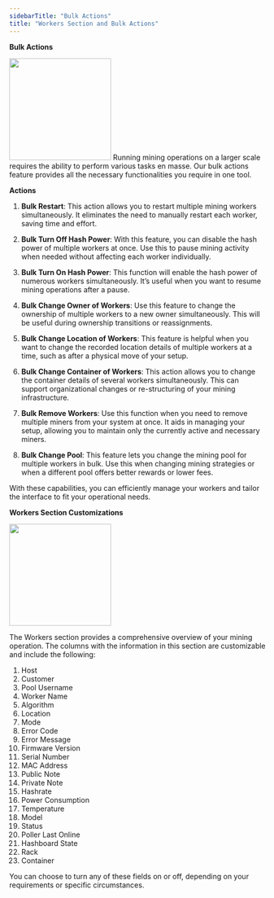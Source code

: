 ```yaml
---
sidebarTitle: "Bulk Actions"
title: "Workers Section and Bulk Actions"
---
```

**Bulk Actions**
<Frame caption=""><img height="200" src="https://github.com/krater-io/docs/blob/main/images/workers/bulk-actions.webp?raw=true" /></Frame>
Running mining operations on a larger scale requires the ability to perform various tasks en masse. Our bulk actions feature provides all the necessary functionalities you require in one tool.

**Actions**

1. **Bulk Restart**: This action allows you to restart multiple mining workers simultaneously. It eliminates the need to manually restart each worker, saving time and effort.

2. **Bulk Turn Off Hash Power**: With this feature, you can disable the hash power of multiple workers at once. Use this to pause mining activity when needed without affecting each worker individually.

3. **Bulk Turn On Hash Power**: This function will enable the hash power of numerous workers simultaneously. It’s useful when you want to resume mining operations after a pause.

4. **Bulk Change Owner of Workers**: Use this feature to change the ownership of multiple workers to a new owner simultaneously. This will be useful during ownership transitions or reassignments.

5. **Bulk Change Location of Workers**: This feature is helpful when you want to change the recorded location details of multiple workers at a time, such as after a physical move of your setup.

6. **Bulk Change Container of Workers**: This action allows you to change the container details of several workers simultaneously. This can support organizational changes or re-structuring of your mining infrastructure.

7. **Bulk Remove Workers**: Use this function when you need to remove multiple miners from your system at once. It aids in managing your setup, allowing you to maintain only the currently active and necessary miners.

8. **Bulk Change Pool**: This feature lets you change the mining pool for multiple workers in bulk. Use this when changing mining strategies or when a different pool offers better rewards or lower fees.

With these capabilities, you can efficiently manage your workers and tailor the interface to fit your operational needs.

**Workers Section Customizations**
<Frame caption=""><img height="200" src="https://github.com/krater-io/docs/blob/main/images/workers/customize-workers.webp?raw=true" /></Frame>

The Workers section provides a comprehensive overview of your mining operation. The columns with the information in this section are customizable and include the following:

1. Host
2. Customer
3. Pool Username
4. Worker Name
5. Algorithm
6. Location
7. Mode
8. Error Code
9. Error Message
10. Firmware Version
11. Serial Number
12. MAC Address
13. Public Note
14. Private Note
15. Hashrate
16. Power Consumption
17. Temperature
18. Model
19. Status
20. Poller Last Online
21. Hashboard State
22. Rack
23. Container

You can choose to turn any of these fields on or off, depending on your requirements or specific circumstances.